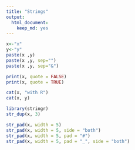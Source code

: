```yaml
---
title: "Strings"
output: 
  html_document: 
    keep_md: yes
---
```


```r
x<-"x"
y<-"y"
paste(x ,y)
paste(x ,y, sep="")
paste(x ,y, sep="&")
```


```r
print(x, quote = FALSE)
print(x, quote = TRUE)
```


```r
cat(x, "with R")
cat(x, y)
```


```r
library(stringr)
str_dup(x, 3)
```

```r
str_pad(x, width = 5)
str_pad(x, width = 5, side = "both")
str_pad(x, width = 5, pad = "#")
str_pad(x, width = 5, pad = "_", side = "both")
```